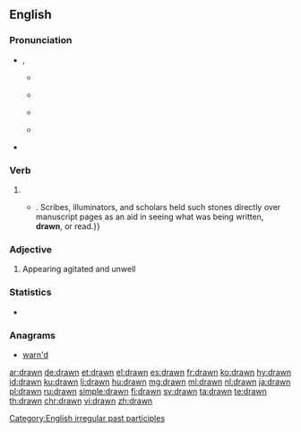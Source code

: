 ==English==

===Pronunciation===
* {{enPR|drôn}}, {{IPA|/drɔːn/|lang=en}}
** {{a|UK}} {{IPA|[dɹɔːn]|lang=en}}
** {{a|US}} {{IPA|[dɹɔn]|lang=en}}
** {{audio|en-us-drawn.ogg|Audio (US)|lang=en}}
** {{a|US|cot-caught}} {{IPA|[dɹɑn]|lang=en}}
* {{rhymes|ɔːn|lang=en}}

===Verb===
{{head|en|past participle}}

# {{past participle of|draw|lang=en|nocat=1}}
#*{{quote-magazine|year=2013|month=September-October|author={{w|Henry Petroski}}
|magazine={{w|American Scientist}}|title=[http://www.americanscientist.org/issues/pub/2013/5/the-evolution-of-eyeglasses The Evolution of Eyeglasses]
|passage=The ability of a segment of a glass sphere to magnify whatever is placed before it was known around the year 1000, when the spherical segment was called a reading stone,{{...}}. Scribes, illuminators, and scholars held such stones directly over manuscript pages as an aid in seeing what was being written, '''drawn''', or read.}}

===Adjective===
{{en-adj}}

# Appearing agitated and unwell

===Statistics===
* {{rank|bit|Indian|produce|826|drawn|field|street|attempt}}

===Anagrams===
* [[warn'd#English|warn'd]]

[[Category:English irregular past participles]]

[[ar:drawn]]
[[de:drawn]]
[[et:drawn]]
[[el:drawn]]
[[es:drawn]]
[[fr:drawn]]
[[ko:drawn]]
[[hy:drawn]]
[[id:drawn]]
[[ku:drawn]]
[[li:drawn]]
[[hu:drawn]]
[[mg:drawn]]
[[ml:drawn]]
[[nl:drawn]]
[[ja:drawn]]
[[pl:drawn]]
[[ru:drawn]]
[[simple:drawn]]
[[fi:drawn]]
[[sv:drawn]]
[[ta:drawn]]
[[te:drawn]]
[[th:drawn]]
[[chr:drawn]]
[[vi:drawn]]
[[zh:drawn]]